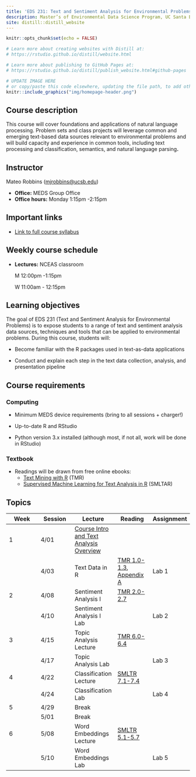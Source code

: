 ```yaml
---
title: 'EDS 231: Text and Sentiment Analysis for Environmental Problems'
description: Master’s of Environmental Data Science Program, UC Santa Barbara
site: distill::distill_website
---
```


```r
knitr::opts_chunk$set(echo = FALSE)

# Learn more about creating websites with Distill at:
# https://rstudio.github.io/distill/website.html

# Learn more about publishing to GitHub Pages at:
# https://rstudio.github.io/distill/publish_website.html#github-pages

```

```r

# UPDATE IMAGE HERE
# or copy/paste this code elsewhere, updating the file path, to add other images to your site!
knitr::include_graphics("img/homepage-header.png")
```

## Course description

This course will cover foundations and applications of natural language processing. Problem sets and class projects will leverage common and emerging text-based data sources relevant to environmental problems and will build capacity and experience in common tools, including text processing and classification, semantics, and natural language parsing**.**

## Instructor

Mateo Robbins ([mjrobbins\@ucsb.edu](mailto:mjrobbins@ucsb.edu){.email})

-   **Office:** MEDS Group Office
-   **Office hours:** Monday 1:15pm -2:15pm

## Important links

-   [Link to full course syllabus](https://docs.google.com/document/d/1BxkLEt02rBUl-HcfM7J0rfu0XpnPBOInKAsGBIz2fqc/edit?usp=sharing)

## Weekly course schedule

-   **Lectures:** NCEAS classroom

    M 12:00pm -1:15pm  

    W 11:00am - 12:15pm

## Learning objectives

The goal of EDS 231 (Text and Sentiment Analysis for Environmental Problems) is to expose students to a range of text and sentiment analysis data sources, techniques and tools that can be applied to environmental problems. During this course, students will:

-   Become familiar with the R packages used in text-as-data applications

-   Conduct and explain each step in the text data collection, analysis, and presentation pipeline

## Course requirements

### Computing

-   Minimum MEDS device requirements (bring to all sessions + charger!)

-   Up-to-date R and RStudio

-   Python version 3.x installed (although most, if not all, work will be done in RStudio)

### Textbook

-   Readings will be drawn from free online ebooks:
    -   [Text Mining with R](https://www.tidytextmining.com/) (TMR)
    -   [Supervised Machine Learning for Text Analysis in R](https://smltar.com/) (SMLTAR)

## Topics

| Week | Session | Lecture                                                                                            | Reading                                                                                                          | Assignment |
|---------------|---------------|---------------|---------------|---------------|
| 1    | 4/01    | [Course Intro and Text Analysis Overview](https://ucsb.box.com/s/veuptm269uvo3r7hwx1db6u3i114r6xj) |                                                                                                                  |            |
|      | 4/03    | Text Data in R                                                                                     | [TMR 1.0-1.3](https://www.tidytextmining.com/tidytext.html), [Appendix A](https://smltar.com/regexp.html#regexp) | Lab 1      |
| 2    | 4/08    | Sentiment Analysis I                                                                               | [TMR 2.0-2.7](https://www.tidytextmining.com/sentiment.html)                                                     |            |
|      | 4/10    | Sentiment Analysis I Lab                                                                           |                                                                                                                  | Lab 2      |
| 3    | 4/15    | Topic Analysis Lecture                                                                             | [TMR 6.0-6.4](https://www.tidytextmining.com/topicmodeling.html)                                                 |            |
|      | 4/17    | Topic Analysis Lab                                                                                 |                                                                                                                  | Lab 3      |
| 4    | 4/22    | Classification Lecture                                                                             | [SMLTR 7.1-7.4](https://smltar.com/mlclassification.html#classfirstattemptlookatdata)                            |            |
|      | 4/24    | Classification Lab                                                                                 |                                                                                                                  | Lab 4      |
| 5    | 4/29    | Break                                                                                              |                                                                                                                  |            |
|      | 5/01    | Break                                                                                              |                                                                                                                  |            |
| 6    | 5/08    | Word Embeddings Lecture                                                                            | [SMLTR 5.1-5.7](https://smltar.com/embeddings.html#glove)                                                        |            |
|      | 5/10    | Word Embeddings Lab                                                                                |                                                                                                                  | Lab 5      |
